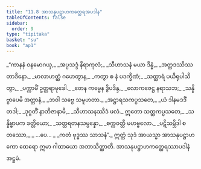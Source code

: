```yaml
---
title: "11.8 အာသနုပဋ္ဌာဟကတ္ထေရအပဒါန"
tableOfContents: false
sidebar:
  order: 9
type: "tipitaka"
basket: "su"
book: "ap1"
---
```



<DynamicBreadcrumb />

<Division number="47" book="ap1">

<Paragraph number="1912" type="verses" book="ap1">
_“ကာနနံ ဝနမောဂယှ,_  
_အပ္ပသဒ္ဒံ နိရာကုလံ;_  
_သီဟာသနံ မယာ ဒိန္နံ,_  
_အတ္ထဒဿိဿ တာဒိနော._  

</Paragraph>

</Division>
<Division number="48" book="ap1">

<Paragraph number="1913" type="verses" book="ap1">
_မာလာဟတ္ထံ ဂဟေတွာန,_  
_ကတွာ စ နံ ပဒက္ခိဏံ;_  
_သတ္ထာရံ ပယိရုပါသိတွာ,_  
_ပက္ကာမိံ ဥတ္တရာမုခေါ._  

</Paragraph>

</Division>
<Division number="49" book="ap1">

<Paragraph number="1914" type="verses" book="ap1">
_တေန ကမ္မေန ဒွိပဒိန္ဒ,_  
_လောကဇေဋ္ဌ နရာသဘ;_  
_သန္နိဗ္ဗာပေမိ အတ္တာနံ,_  
_ဘဝါ သဗ္ဗေ သမူဟတာ._  

</Paragraph>

</Division>
<Division number="50" book="ap1">

<Paragraph number="1915" type="verses" book="ap1">
_အဋ္ဌာရသကပ္ပသတေ,_  
_ယံ ဒါနမဒဒိံ တဒါ;_  
_ဒုဂ္ဂတိံ နာဘိဇာနာမိ,_  
_သီဟာသနဿိဒံ ဖလံ._  

</Paragraph>

</Division>
<Division number="51" book="ap1">

<Paragraph number="1916" type="verses" book="ap1">
ဣတော သတ္တကပ္ပသတေ,_  
_သန္နိဗ္ဗာပက ခတ္တိယော;_  
_သတ္တရတနသမ္ပန္နော,_  
_စက္ကဝတ္တီ မဟဗ္ဗလော._  

</Paragraph>

</Division>
<Division number="52" book="ap1">

<Paragraph number="1917" type="verses" book="ap1">
_ပဋိသမ္ဘိဒါ စတဿော,_  
_ …ပေ… _  
_ကတံ ဗုဒ္ဓဿ သာသနံ”._  

</Paragraph>

<Paragraph number="1918" book="ap1">
ဣတ္ထံ သုဒံ အာယသ္မာ အာသနုပဋ္ဌာဟကော ထေရော ဣမာ ဂါထာယော အဘာသိတ္ထာတိ.

</Paragraph>
</Division>

<Paragraph number="1919" type="center" book="ap1">
အာသနုပဋ္ဌာဟကတ္ထေရဿာပဒါနံ အဋ္ဌမံ.
</Paragraph>